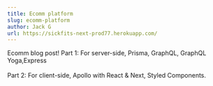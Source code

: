 ```yaml
---
title: Ecomm platform
slug: ecomm-platform
author: Jack G
url: https://sickfits-next-prod77.herokuapp.com/
---
```


Ecomm blog post!
Part 1: For server-side, Prisma, GraphQL, GraphQL Yoga,Express <br></br>
Part 2: For client-side, Apollo with React & Next, Styled Components.
